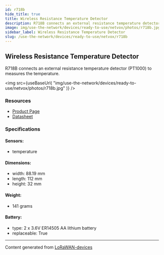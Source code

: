 ```yaml
---
id: r718b
hide_title: true
title: Wireless Resistance Temperature Detector
description: R718B connects an external resistance temperature detector (PT1000) to measures the temperature.
image: img/use-the-network/devices/ready-to-use/netvox/photos/r718b.jpg
sidebar_label: Wireless Resistance Temperature Detector
slug: /use-the-network/devices/ready-to-use/netvox/r718b
---
```



## Wireless Resistance Temperature Detector

R718B connects an external resistance temperature detector (PT1000) to measures the temperature.

<img
src={useBaseUrl(
"img/use-the-network/devices/ready-to-use/netvox/photos/r718b.jpg"
)}
/>

### Resources

- [Product Page](http://www.netvox.com.tw/product.asp?pro=R718B)
- [Datasheet](http://www.netvox.com.tw/um/R718B/R718Bdatasheet.pdf)

### Specifications

#### Sensors:
- temperature
#### Dimensions:
- width: 88.19 mm
- length: 112 mm
- height: 32 mm
#### Weight: 
- 141 grams
#### Battery: 
- type: 2 x 3.6V ER14505 AA lithium battery
- replaceable: True



---
Content generated from [LoRaWAN-devices](https://github.com/TheThingsNetwork/lorawan-devices)